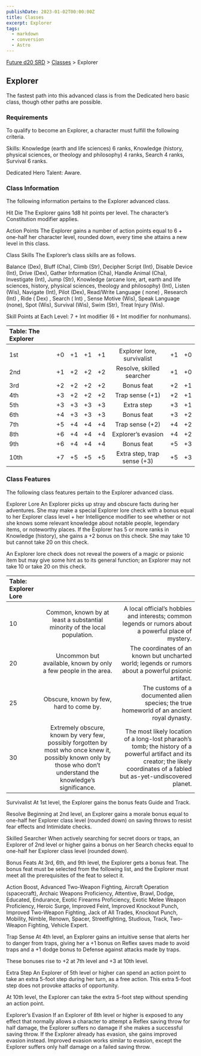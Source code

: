 ```yaml
---
publishDate: 2023-01-02T00:00:00Z
title: Classes
excerpt: Explorer
tags:
  - markdown
  - conversion
  - Astro
---
```






[Future d20 SRD](/#futureD20) > [Classes](future-d20-srd-classes-index) > Explorer




## Explorer


The fastest path into this advanced class is from the Dedicated hero basic class, though other paths are possible.


### Requirements


To qualify to become an Explorer, a character must fulfill the following criteria.


Skills: Knowledge (earth and life sciences) 6 ranks, Knowledge (history, physical sciences, or theology and philosophy) 4 ranks, Search 4 ranks, Survival 6 ranks.


Dedicated Hero Talent: Aware.


### Class Information


The following information pertains to the Explorer advanced class.


Hit Die
The Explorer gains 1d8 hit points per level. The character’s Constitution modifier applies.


Action Points
The Explorer gains a number of action points equal to 6 + one-half her character level, rounded down, every time she attains a new level in this class.


Class Skills
The Explorer’s class skills are as follows.


Balance (Dex), Bluff (Cha), Climb (Str), Decipher Script (Int), Disable Device (Int), Drive (Dex), Gather Information (Cha), Handle Animal (Cha), Investigate (Int), Jump (Str), Knowledge (arcane lore, art, earth and life sciences, history, physical sciences, theology and philosophy) (Int), Listen (Wis), Navigate (Int), Pilot (Dex), Read/Write Language ( none) , Research (Int) , Ride ( Dex) , Search ( Int) , Sense Motive (Wis), Speak Language (none), Spot (Wis), Survival (Wis), Swim (Str), Treat Injury (Wis).


Skill Points at Each Level: 7 + Int modifier (6 + Int modifier for nonhumans).


| Table: The Explorer |  |  |  |  |  |  |  |
| :--------------------- | :--: | :--: | :--: | :--: | :--: | :--: | --: |
|  |  |  |  |  |  |  |  |
| 1st | +0 | +1 | +1 | +1 | Explorer lore, survivalist | +1 | +0 |
| 2nd | +1 | +2 | +2 | +2 | Resolve, skilled searcher | +1 | +0 |
| 3rd | +2 | +2 | +2 | +2 | Bonus feat | +2 | +1 |
| 4th | +3 | +2 | +2 | +2 | Trap sense (+1) | +2 | +1 |
| 5th | +3 | +3 | +3 | +3 | Extra step | +3 | +1 |
| 6th | +4 | +3 | +3 | +3 | Bonus feat | +3 | +2 |
| 7th | +5 | +4 | +4 | +4 | Trap sense (+2) | +4 | +2 |
| 8th | +6 | +4 | +4 | +4 | Explorer’s evasion | +4 | +2 |
| 9th | +6 | +4 | +4 | +4 | Bonus feat | +5 | +3 |
| 10th | +7 | +5 | +5 | +5 | Extra step, trap sense (+3) | +5 | +3 |



### Class Features


The following class features pertain to the Explorer advanced class.


Explorer Lore
An Explorer picks up stray and obscure facts during her adventures. She may make a special Explorer lore check with a bonus equal to her Explorer class level + her Intelligence modifier to see whether or not she knows some relevant knowledge about notable people, legendary items, or noteworthy places. If the Explorer has 5 or more ranks in Knowledge (history), she gains a +2 bonus on this check. She may take 10 but cannot take 20 on this check.


An Explorer lore check does not reveal the powers of a magic or psionic item but may give some hint as to its general function; an Explorer may not take 10 or take 20 on this check.


| Table: Explorer Lore |  |  |
| :---------------------- | :--: | --: |
|  |  |  |
| 10 | Common, known by at least a substantial minority of the local population. | A local official’s hobbies and interests; common legends or rumors about a powerful place of mystery. |
| 20 | Uncommon but available, known by only a few people in the area. | The coordinates of an known but uncharted world; legends or rumors about a powerful psionic artifact. |
| 25 | Obscure, known by few, hard to come by. | The customs of a documented alien species; the true homeworld of an ancient royal dynasty. |
| 30 | Extremely obscure, known by very few, possibly forgotten by most who once knew it, possibly known only by those who don’t understand the knowledge’s significance. | The most likely location of a long-lost pharaoh’s tomb; the history of a powerful artifact and its creator; the likely coordinates of a fabled but as-yet-undiscovered planet. |



Survivalist
At 1st level, the Explorer gains the bonus feats Guide and Track.


Resolve
Beginning at 2nd level, an Explorer gains a morale bonus equal to one-half her Explorer class level (rounded down) on saving throws to resist fear effects and Intimidate checks.


Skilled Searcher
When actively searching for secret doors or traps, an Explorer of 2nd level or higher gains a bonus on her Search checks equal to one-half her Explorer class level (rounded down).


Bonus Feats
At 3rd, 6th, and 9th level, the Explorer gets a bonus feat. The bonus feat must be selected from the following list, and the Explorer must meet all the prerequisites of the feat to select it.


Action Boost, Advanced Two-Weapon Fighting, Aircraft Operation (spacecraft), Archaic Weapons Proficiency, Attentive, Brawl, Dodge, Educated, Endurance, Exotic Firearms Proficiency, Exotic Melee Weapon Proficiency, Heroic Surge, Improved Feint, Improved Knockout Punch, Improved Two-Weapon Fighting, Jack of All Trades, Knockout Punch, Mobility, Nimble, Renown, Spacer, Streetfighting, Studious, Track, Two-Weapon Fighting, Vehicle Expert.


Trap Sense
At 4th level, an Explorer gains an intuitive sense that alerts her to danger from traps, giving her a +1 bonus on Reflex saves made to avoid traps and a +1 dodge bonus to Defense against attacks made by traps.


These bonuses rise to +2 at 7th level and +3 at 10th level.


Extra Step
An Explorer of 5th level or higher can spend an action point to take an extra 5-foot step during her turn, as a free action. This extra 5-foot step does not provoke attacks of opportunity.


At 10th level, the Explorer can take the extra 5-foot step without spending an action point.


Explorer’s Evasion
If an Explorer of 8th level or higher is exposed to any effect that normally allows a character to attempt a Reflex saving throw for half damage, the Explorer suffers no damage if she makes a successful saving throw. If the Explorer already has evasion, she gains improved evasion instead. Improved evasion works similar to evasion, except the Explorer suffers only half damage on a failed saving throw.



